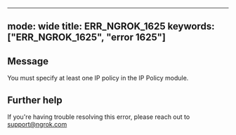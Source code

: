 
---
mode: wide
title: ERR_NGROK_1625
keywords: ["ERR_NGROK_1625", "error 1625"]
---

## Message
You must specify at least one IP policy in the IP Policy module.




## Further help
If you're having trouble resolving this error, please reach out to [support@ngrok.com](mailto:support@ngrok.com?subject=Help%20with%20ERR_NGROK_1625)

